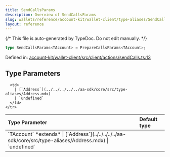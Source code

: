 ```yaml
---
title: SendCallsParams
description: Overview of SendCallsParams
slug: wallets/reference/account-kit/wallet-client/type-aliases/SendCallsParams
layout: reference
---
```


{/* This file is auto-generated by TypeDoc. Do not edit manually. */}

```ts
type SendCallsParams<TAccount> = PrepareCallsParams<TAccount>;
```

Defined in: [account-kit/wallet-client/src/client/actions/sendCalls.ts:13](https://github.com/alchemyplatform/aa-sdk/blob/ad165355d980f9a16dd388088895bfc851df8656/account-kit/wallet-client/src/client/actions/sendCalls.ts#L13)

## Type Parameters

<table>
  <thead>
    <tr>
      <th align="left">Type Parameter</th>
      <th align="left">Default type</th>
    </tr>
  </thead>

  <tbody>
    <tr>
      <td>
        `TAccount` *extends*
        | [`Address`](../../../../../aa-sdk/core/src/type-aliases/Address.mdx)
        | `undefined`
      </td>

      <td>
        | [`Address`](../../../../../aa-sdk/core/src/type-aliases/Address.mdx)
        | `undefined`
      </td>
    </tr>

  </tbody>
</table>
